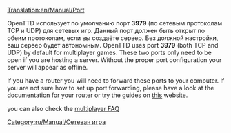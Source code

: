 [[Translation:en/Manual/Port]]
{{ru/Перевод|en/Manual/Port|0}}

OpenTTD использует по умолчанию порт '''3979''' (по сетевым протоколам TCP и UDP) для сетевых игр. Данный порт должен быть открыт по обеим протоколам, если вы создаёте сервер. Без должной настройки, ваш сервер будет автономным.
OpenTTD uses port '''3979''' (both TCP and UDP) by default for multiplayer games. These two ports only need to be open if you are hosting a server. Without the proper port configuration your server will appear as offline.

If you have a router you will need to forward these ports to your computer. If you are not sure how to set up port forwarding, please have a look at the documentation for your router or try the guides on [http://www.portforward.com/ this] website.


you can also check the [[en/Manual/FAQ multiplayer#what-port-does-openttd-use|multiplayer FAQ]]

[[Category:ru/Manual/Сетевая игра]]